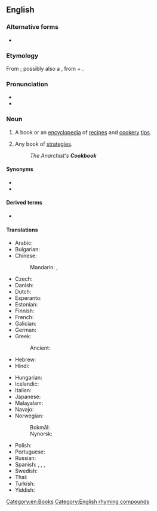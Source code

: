 {{also|cook book}}
==English==
{{wikipedia}}

===Alternative forms===
* {{l|en|cook book}}

===Etymology===
From {{compound|en|cook|book}}; possibly also a {{calque|en|de|Kochbuch|nocap=1}}, from {{m|de|kochen||cook}} + {{m|de|Buch||book}}.

===Pronunciation===
* {{IPA|en|/ˈkʊkˌbʊk/}}
* {{audio|en|en-us-cookbook.ogg|Audio (US)}}

===Noun===
{{en-noun}}

# A book or an [[encyclopedia]] of [[recipe]]s and [[cookery]] [[tip]]s.
# {{lb|en|by extension}} Any book of [[strategy|strategies]].
#: ''The Anarchist's '''Cookbook'''''

====Synonyms====
* {{l|en|cookery book}}
* {{l|en|recipe book}}

====Derived terms====
* {{l|en|cookbookery}}

====Translations====
{{trans-top|book of cooking recipes}}
* Arabic: {{t|ar|كِتَاب طَبْخ|m}}
* Bulgarian: {{t|bg|готварска кни́га|f}}
* Chinese:
*: Mandarin: {{t+|cmn|菜譜|sc=Hani}}, {{t+|cmn|菜谱|tr=càipǔ|sc=Hani}}
* Czech: {{t+|cs|kuchařka|f}}
* Danish: {{t+|da|kogebog|c}}
* Dutch: {{t+|nl|kookboek|n}}
* Esperanto: {{t|eo|kuirlibro}}
* Estonian: {{t|et|kokaraamat}}
* Finnish: {{t+|fi|keittokirja}}
* French: {{t|fr|livre de cuisine|m}}
* Galician: {{t|gl|libro de receitas|m}}
* German: {{t+|de|Kochbuch|n}}
* Greek:
*: Ancient: {{t|grc|ὀψαρτυσία|f}}
* Hebrew: {{t|he|ספר בישול|m|tr=sefer bishul|sc=Hebr}}
* Hindi: {{t|hi|पाक कला पुस्तक|f}}
{{trans-mid}}
* Hungarian: {{t+|hu|szakácskönyv}}
* Icelandic: {{t+|is|matreiðslubók|f}}
* Italian: {{t+|it|ricettario|m}}
* Japanese: {{t|ja|料理の本|tr=りょうりのほん, ryōri no hon|sc=Jpan}}
* Malayalam: {{t+|ml|പാചകപുസ്തകം}}
* Navajo: {{t|nv|chʼiyáán ííłʼíní binaaltsoos}}
* Norwegian:
*: Bokmål: {{t|nb|kokebok|m|f}}
*: Nynorsk: {{t|nn|kokebok|f}}
* Polish: {{t+|pl|książka kucharska|f}}
* Portuguese: {{t|pt|[[livro]] [[de]] [[receitas]]|m}}
* Russian: {{t+|ru|пова́ренная кни́га|f}}
* Spanish: {{t|es|[[libro]] [[de]] [[recetas]]|m}}, {{t|es|recetario|m}}, {{t|es|recetario|m}}, {{t|es|libro de cocina|m}}
* Swedish: {{t+|sv|kokbok|c}}
* Thai: {{t|th|ตำราอาหาร|tr=dtam-raa-aa-hǎan}}
* Turkish: {{t+|tr|yemek kitabı}}
* Yiddish: {{t|yi|קאָכבוך|n|sc=Hebr}}
{{trans-bottom}}

[[Category:en:Books]]
[[Category:English rhyming compounds]]